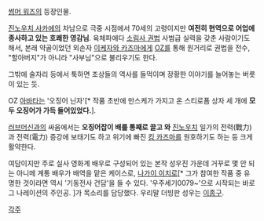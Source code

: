
[[썸머 워즈]]의 등장인물.

[[진노우치 사카에]]의 차남으로 극중 시점에서 70세의 고령이지만 '''여전히 현역으로 어업에 종사하고 있는 호쾌한 영감님'''. 육체파에다 [[소림사 권법]] 사범급 실력을 갖춘 사람이기도 해서, 본래 약골이었던 외손자 [[이케자와 카즈마]]에게 [[OZ]]를 통해 원거리로 권법을 전수, "할아버지"가 아니라 "사부님"으로 불리우기도 한다. 

그밖에 술자리 등에서 툭하면 조상들의 역사를 들먹이며 장황한 이야기를 늘어놓는 버릇이 있는 듯. 

OZ [[아바타]]는 '오징어 닌자'[* 작품 초반에 만스케가 가지고 온 스티로폼 상자 세 개에 '''모두 오징어가 가득 들어있었다.'''].

[[러브머신]]과의 싸움에서는 '''오징어잡이 배를 통째로 끌고 와''' [[진노우치]] 일가의 전력(戰力)과 전력(電力) 증강에 보태기도 하고 위기에 빠진 [[킹 카즈마]]를 원호하기도 하는 등 크게 활약한다. 

여담이지만 주로 실사 영화계 배우로 구성되어 있는 본작 성우진 가운데 거꾸로 몇 안 되는 아니메 계통 배우가 배역을 맡은 케이스로, [[나가이 이치로]][* 그가 참여한 작품 중 유명한 것이라면 역시 '기동전사 건담'을 들 수 있다. '우주세기0079~'으로 시작되는 바로 그 나레이션의 주인공. ]가 목소리를 담당했다. 
우리말 더빙판 성우는 [[이종구]].

[[각주]]
